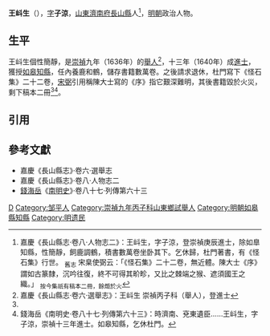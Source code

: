 '''王㞳生'''（{{bd|16世紀||17世紀}}），[[表字|字]]'''子涼'''，[[山東等處承宣布政使司|山東]][[濟南府|濟南府]][[長山縣_(隋朝)|長山縣]]人<ref name=djs>嘉慶《長山縣志·卷八·人物志二》：王㞳生，字子涼，登崇禎庚辰進士，除如臯知縣，性簡靜，飼鹿調鶴，積書數萬卷坐卧其下。乞休歸，杜門著書，有《怪石集》行世。 <sub>舊志</sub> 宋臬使弼云：「《怪石集》二十二卷，無近體。陳大士《序》謂如古篆隸，沉吟往復，終不可得其畍畛，又比之棘端之猴、遮須國王之織。」 <sub>按今集祇有稿本二冊，餘燬於火</sub></ref>，[[明朝|明朝]]政治人物。

==生平==
王㞳生個性簡靜，是[[崇禎|崇禎]]九年（1636年）的[[舉人|舉人]]<ref>嘉慶《長山縣志·卷六·選舉志》：王㞳生 崇禎丙子科（舉人），登進士</ref>，十三年（1640年）成[[進士|進士]]，獲授[[如皋縣|如皋]][[知縣|知縣]]，任內養鹿和鶴，儲存書籍數萬卷。之後請求退休，杜門寫下《怪石集》二十二卷，[[宋弼_(清朝)|宋弼]]引用稱陳大士寫的《序》指它艱深難明，其後書籍毀於火災，剩下稿本二冊<ref name=djs/><ref>錢海岳《南明史·卷八十七·列傳第六十三》：時濟南、兗東遺臣……王㞳生，字子涼，崇禎十三年進士。如皋知縣，乞休杜門。</ref>。

==引用==
{{reflist}}

==參考文獻==
*嘉慶《長山縣志》·卷六·選舉志
*嘉慶《長山縣志》·卷八·人物志二
*[[錢海岳|錢海岳]]《[[南明史_(錢海岳)|南明史]]》·卷八十七·列傳第六十三

{{start box}}
{{s-off}}
{{s-before|[[林中桂|林中桂]]}}
{{s-title|明朝如皋縣知縣|崇禎年間}}
{{s-after|[[李丹衷|李丹衷]]}}
{{end box}}

{{崇禎十三年庚辰科殿試金榜}}

[[Category:王姓|D]]
[[Category:邹平人|Category:邹平人]]
[[Category:崇禎九年丙子科山東鄉試舉人|Category:崇禎九年丙子科山東鄉試舉人]]
[[Category:明朝如皋縣知縣|Category:明朝如皋縣知縣]]
[[Category:明遗民|Category:明遗民]]